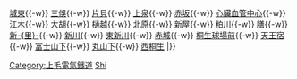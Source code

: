 {{鐵道路線|
| 模板名稱 = 上毛線
| Logo =  
| 名稱 = [[上毛電氣鐵道]][[上毛線]]
| 代表色  =  turquoise
| 背景顏色 = #FFFFFF
| 車站列表 = [[中央前橋站|中央前橋]]{{-w}} [[城東站 (日本)|城東]]{{-w}} [[三俁站|三俁]]{{-w}} [[片貝站|片貝]]{{-w}} [[上泉站 (日本)|上泉]]{{-w}} [[赤坂站 (群馬縣)|赤坂]]{{-w}} [[心臟血管中心站|心臟血管中心]]{{-w}} [[江木站|江木]]{{-w}} [[大胡站|大胡]]{{-w}} [[樋越站|樋越]]{{-w}} [[北原站|北原]]{{-w}} [[新屋站 (群馬縣)|新屋]]{{-w}} [[粕川站|粕川]]{{-w}} [[膳站|膳]]{{-w}} [[新里站 (群馬縣)|新-{里}-]]{{-w}} [[新川站 (群馬縣)|新川]]{{-w}} [[東新川站 (群馬縣)|東新川]]{{-w}} [[赤城站|赤城]]{{-w}} [[桐生球場前站|桐生球場前]]{{-w}} [[天王宿站|天王宿]]{{-w}} [[富士山下站|富士山下]]{{-w}} [[丸山下站|丸山下]]{{-w}} [[西桐生站|西桐生]]
|}}<noinclude>
[[Category:上毛電氣鐵道]]
[[Category:日本鐵路路線模板|Shi]]
</noinclude>